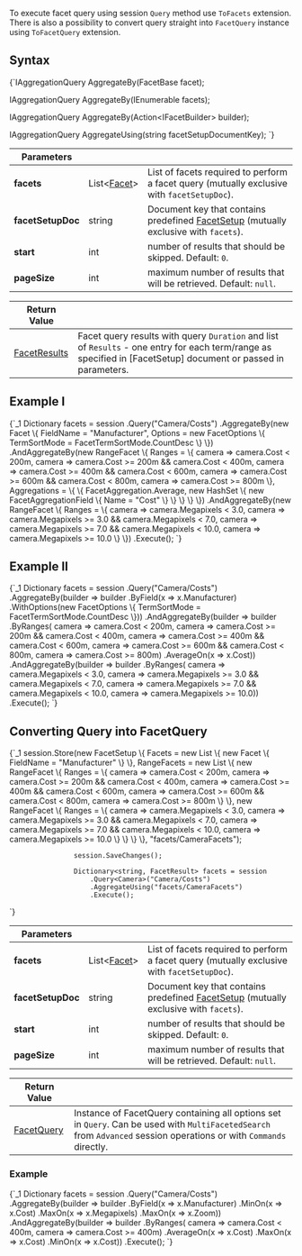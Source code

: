 
To execute facet query using session `Query` method use `ToFacets` extension. There is also a possibility to convert query straight into `FacetQuery` instance using `ToFacetQuery` extension.

## Syntax

<TabItem value="facet_1" label="facet_1">
<CodeBlock language="csharp">
{`IAggregationQuery<T> AggregateBy<T>(FacetBase facet);

IAggregationQuery<T> AggregateBy<T>(IEnumerable<FacetBase> facets);

IAggregationQuery<T> AggregateBy<T>(Action<IFacetBuilder<T>> builder);

IAggregationQuery<T> AggregateUsing<T>(string facetSetupDocumentKey);
`}
</CodeBlock>
</TabItem>

| Parameters | | |
| ------------- | ------------- | ----- |
| **facets** | List&lt;[Facet](../../../glossary/facet.mdx)&gt; | List of facets required to perform a facet query (mutually exclusive with `facetSetupDoc`). |
| **facetSetupDoc** | string | Document key that contains predefined [FacetSetup](../../../glossary/facet-setup.mdx) (mutually exclusive with `facets`). |
| **start** | int | number of results that should be skipped. Default: `0`. |
| **pageSize** | int | maximum number of results that will be retrieved. Default: `null`. | 

| Return Value | |
| ------------- | ----- |
| [FacetResults](../../../glossary/facet-results.mdx) | Facet query results with query `Duration` and list of `Results` - one entry for each term/range as specified in [FacetSetup] document or passed in parameters. |

## Example I

<TabItem value="facet_2" label="facet_2">
<CodeBlock language="csharp">
{`_1
                    Dictionary<string, FacetResult> facets = session
                        .Query<Camera>("Camera/Costs")
                        .AggregateBy(new Facet
                        \{
                            FieldName = "Manufacturer",
                            Options = new FacetOptions
                            \{
                                TermSortMode = FacetTermSortMode.CountDesc
                            \}
                        \})
                        .AndAggregateBy(new RangeFacet<Camera>
                        \{
                            Ranges =
                            \{
                                camera => camera.Cost < 200m,
                                camera => camera.Cost >= 200m && camera.Cost < 400m,
                                camera => camera.Cost >= 400m && camera.Cost < 600m,
                                camera => camera.Cost >= 600m && camera.Cost < 800m,
                                camera => camera.Cost >= 800m
                            \},
                            Aggregations =
                            \{
                                \{
                                    FacetAggregation.Average,
                                    new HashSet<FacetAggregationField> \{ new FacetAggregationField \{ Name = "Cost" \} \}
                                \}
                            \}
                        \})
                        .AndAggregateBy(new RangeFacet<Camera>
                        \{
                            Ranges =
                            \{
                                camera => camera.Megapixels < 3.0,
                                camera => camera.Megapixels >= 3.0 && camera.Megapixels < 7.0,
                                camera => camera.Megapixels >= 7.0 && camera.Megapixels < 10.0,
                                camera => camera.Megapixels >= 10.0
                            \}
                        \})
                        .Execute();
`}
</CodeBlock>
</TabItem>

## Example II

<TabItem value="facet_3" label="facet_3">
<CodeBlock language="csharp">
{`_1
                    Dictionary<string, FacetResult> facets = session
                        .Query<Camera>("Camera/Costs")
                        .AggregateBy(builder => builder
                            .ByField(x => x.Manufacturer)
                            .WithOptions(new FacetOptions
                            \{
                                TermSortMode = FacetTermSortMode.CountDesc
                            \}))
                        .AndAggregateBy(builder => builder
                            .ByRanges(
                                camera => camera.Cost < 200m,
                                camera => camera.Cost >= 200m && camera.Cost < 400m,
                                camera => camera.Cost >= 400m && camera.Cost < 600m,
                                camera => camera.Cost >= 600m && camera.Cost < 800m,
                                camera => camera.Cost >= 800m)
                            .AverageOn(x => x.Cost))
                        .AndAggregateBy(builder => builder
                            .ByRanges(
                                camera => camera.Megapixels < 3.0,
                                camera => camera.Megapixels >= 3.0 && camera.Megapixels < 7.0,
                                camera => camera.Megapixels >= 7.0 && camera.Megapixels < 10.0,
                                camera => camera.Megapixels >= 10.0))
                        .Execute();
`}
</CodeBlock>
</TabItem>

## Converting Query into FacetQuery

<TabItem value="facet_4" label="facet_4">
<CodeBlock language="csharp">
{`_1
                    session.Store(new FacetSetup
                    \{
                        Facets = new List<Facet>
                            \{
                                new Facet
                                \{
                                    FieldName = "Manufacturer"
                                \}
                            \},
                        RangeFacets = new List<RangeFacet>
                            \{
                                new RangeFacet<Camera>
                                \{
                                    Ranges =
                                    \{
                                        camera => camera.Cost < 200m,
                                        camera => camera.Cost >= 200m && camera.Cost < 400m,
                                        camera => camera.Cost >= 400m && camera.Cost < 600m,
                                        camera => camera.Cost >= 600m && camera.Cost < 800m,
                                        camera => camera.Cost >= 800m
                                    \}
                                \},
                                new RangeFacet<Camera>
                                \{
                                    Ranges =
                                    \{
                                        camera => camera.Megapixels < 3.0,
                                        camera => camera.Megapixels >= 3.0 && camera.Megapixels < 7.0,
                                        camera => camera.Megapixels >= 7.0 && camera.Megapixels < 10.0,
                                        camera => camera.Megapixels >= 10.0
                                    \}
                                \}
                            \}
                    \}, "facets/CameraFacets");

                    session.SaveChanges();

                    Dictionary<string, FacetResult> facets = session
                        .Query<Camera>("Camera/Costs")
                        .AggregateUsing("facets/CameraFacets")
                        .Execute();
`}
</CodeBlock>
</TabItem>

| Parameters | | |
| ------------- | ------------- | ----- |
| **facets** | List&lt;[Facet](../../../glossary/facet.mdx)&gt; | List of facets required to perform a facet query (mutually exclusive with `facetSetupDoc`). |
| **facetSetupDoc** | string | Document key that contains predefined [FacetSetup](../../../glossary/facet-setup.mdx) (mutually exclusive with `facets`). |
| **start** | int | number of results that should be skipped. Default: `0`. |
| **pageSize** | int | maximum number of results that will be retrieved. Default: `null`. | 

| Return Value | |
| ------------- | ----- |
| [FacetQuery](../../../glossary/facet-query.mdx) | Instance of FacetQuery containing all options set in `Query`. Can be used with `MultiFacetedSearch` from `Advanced` session operations or with `Commands` directly. |

### Example

<TabItem value="facet_5" label="facet_5">
<CodeBlock language="csharp">
{`_1
                    Dictionary<string, FacetResult> facets = session
                        .Query<Camera>("Camera/Costs")
                        .AggregateBy(builder => builder
                            .ByField(x => x.Manufacturer)
                            .MinOn(x => x.Cost)
                            .MaxOn(x => x.Megapixels)
                            .MaxOn(x => x.Zoom))
                        .AndAggregateBy(builder => builder
                            .ByRanges(
                                camera => camera.Cost < 400m,
                                camera => camera.Cost >= 400m)
                            .AverageOn(x => x.Cost)
                            .MaxOn(x => x.Cost)
                            .MinOn(x => x.Cost))
                        .Execute();
`}
</CodeBlock>
</TabItem>


